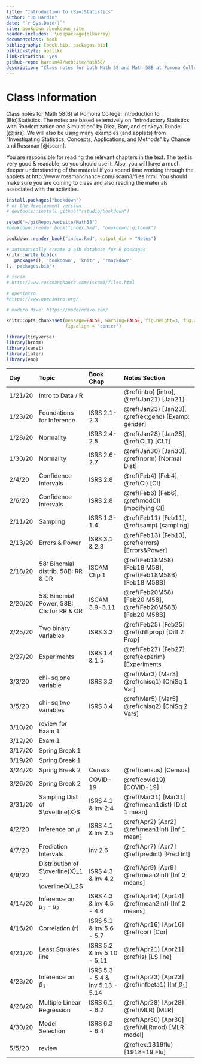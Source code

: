 ```yaml
--- 
title: "Introduction to (Bio)Statistics"
author: "Jo Hardin"
date: "`r Sys.Date()`"
site: bookdown::bookdown_site
header-includes:  \usepackage{blkarray}
documentclass: book
bibliography: [book.bib, packages.bib]
biblio-style: apalike
link-citations: yes
github-repo: hardin47/website/Math58/
description: "Class notes for both Math 58 and Math 58B at Pomona College: Introduction to Statistics and Introduction to Biostatistics.  The notes are based extensively Introductory Statistics with Randomization and Simulation by Diez, Barr, and Cetinkaya-Rundel."
---
```



# Class Information {-}

Class notes for Math 58(B) at Pomona College: Introduction to (Bio)Statistics.  The notes are based extensively on "Introductory Statistics with Randomization and Simulation" by Diez, Barr, and \c{C}etinkaya-Rundel [@isrs].  We will also be using many examples (and applets) from "Investigating Statistics, Concepts, Applications, and Methods" by Chance and Rossman [@iscam].


You are responsible for reading the relevant chapters in the text.  The text is very good & readable, so you should use it.  Also, you will have a much deeper understanding of the material if you spend time working through the applets at http://www.rossmanchance.com/iscam3/files.html.  You should make sure you are coming to class and also reading the materials associated with the activities. 

```r
install.packages("bookdown")
# or the development version
# devtools::install_github("rstudio/bookdown")

setwd("~/gitRepos/website/Math58")
#bookdown::render_book("index.Rmd", "bookdown::gitbook")

bookdown::render_book("index.Rmd", output_dir = "Notes")
```


```r
# automatically create a bib database for R packages
knitr::write_bib(c(
  .packages(), 'bookdown', 'knitr', 'rmarkdown'
), 'packages.bib')
```



```r
# iscam
# http://www.rossmanchance.com/iscam3/files.html

# openintro
#https://www.openintro.org/

# modern dive: https://moderndive.com/
```


```r
knitr::opts_chunk$set(message=FALSE, warning=FALSE, fig.height=3, fig.width=5, 
                      fig.align = "center")

library(tidyverse)
library(broom)
library(caret)
library(infer)
library(emo)
```

| Day    	| Topic     	|  Book Chap   	|   Notes Section |
|:-------	|:------------|:---------	|:--------------------	|
| 1/21/20 	| Intro to Data / R |  | \@ref(intro) [intro],  \@ref(Jan21) [Jan21]|
| 1/23/20	| Foundations for Inference | ISRS 2.1-2.3 |  \@ref(Jan23) [Jan23], \@ref(ex:gend)  [Examp: gender] |
| 1/28/20	| Normality | ISRS 2.4-2.5 |  \@ref(Jan28) [Jan28], \@ref(CLT)  [CLT] |
| 1/30/20	| Normality | ISRS 2.6-2.7 |  \@ref(Jan30) [Jan30], \@ref(norm)  [Normal Dist] |
| 2/4/20	| Confidence Intervals | ISRS 2.8 |  \@ref(Feb4) [Feb4], \@ref(CI)  [CI] |
| 2/6/20	| Confidence Intervals | ISRS 2.8 |  \@ref(Feb6) [Feb6], \@ref(modCI)  [modifying CI] 
| 2/11/20	| Sampling | ISRS 1.3-1.4 |  \@ref(Feb11) [Feb11], \@ref(samp)  [sampling] |
| 2/13/20	| Errors & Power | ISRS 3.1 & 2.3 |  \@ref(Feb13) [Feb13], \@ref(errors) [Errors&Power] |
| 2/18/20	| 58: Binomial distrib, 58B: RR & OR | ISCAM Chp 1 |  \@ref(Feb18M58) [Feb18 M58], \@ref(Feb18M58B) [Feb18 M58B] |
| 2/20/20	| 58: Binomial Power, 58B: CIs for RR & OR| ISCAM 3.9-3.11 |  \@ref(Feb20M58) [Feb20 M58], \@ref(Feb20M58B) [Feb20 M58B] |
| 2/25/20	| Two binary variables | ISRS 3.2 |  \@ref(Feb25) [Feb25] \@ref(diffprop) [Diff 2 Prop] |
| 2/27/20	| Experiments | ISRS 1.4 & 1.5 |  \@ref(Feb27) [Feb27] \@ref(experim) [Experiments|
| 3/3/20	| chi-sq one variable| ISRS 3.3 |  \@ref(Mar3) [Mar3] \@ref(chisq1) [ChiSq 1 Var] |
| 3/5/20	| chi-sq two variables| ISRS 3.4 |  \@ref(Mar5) [Mar5] \@ref(chisq2) [ChiSq 2 Vars] |
| 3/10/20	|review for Exam 1 |  |  |
| 3/12/20	| Exam 1 |   |  |
| 3/17/20	| Spring Break 1|  |   |
| 3/19/20	| Spring Break 1 |  |  |
| 3/24/20	| Spring Break 2 |  Census  | \@ref(census) [Census] |
| 3/26/20	| Spring Break 2 | COVID-19  | \@ref(covid19) [COVID-19] |
| 3/31/20	| Sampling Dist of $\overline{X}$| ISRS 4.1 & Inv 2.4 |  \@ref(Mar31) [Mar31] \@ref(mean1dist) [Dist 1 mean] |
| 4/2/20	| Inference on $\mu$| ISRS 4.1 & Inv 2.5|  \@ref(Apr2) [Apr2] \@ref(mean1inf) [Inf 1 mean] |
| 4/7/20	| Prediction Intervals | Inv 2.6 |  \@ref(Apr7) [Apr7] \@ref(predint) [Pred Int] |
| 4/9/20	| Distribution of $\overline{X}_1 - \overline{X}_2$| ISRS 4.3 & Inv 4.2|  \@ref(Apr9) [Apr9] \@ref(mean2inf) [Inf 2 means] |
| 4/14/20	|  Inference on $\mu_1 - \mu_2$| ISRS 4.3 & Inv 4.5 - 4.6 |  \@ref(Apr14) [Apr14] \@ref(mean2inf) [Inf 2 means]  |
| 4/16/20	| Correlation (r) | ISRS 5.1 & Inv 5.6 - 5.7 |  \@ref(Apr16) [Apr16] \@ref(cor) [Cor] |
| 4/21/20	| Least Squares line | ISRS 5.2 & Inv 5.10 - 5.11 |  \@ref(Apr21) [Apr21] \@ref(ls) [LS line] |
| 4/23/20	| Inference on $\beta_1$ | ISRS 5.3 - 5.4 & Inv 5.13 - 5.14 |  \@ref(Apr23) [Apr23] \@ref(infbeta1) [Inf $\beta_1$] |
| 4/28/20	| Multiple Linear Regression | ISRS 6.1 - 6.2 |  \@ref(Apr28) [Apr28] \@ref(MLR) [MLR] |
| 4/30/20	| Model Selection | ISRS 6.3 - 6.4 |  \@ref(Apr30) [Apr30] \@ref(MLRmod) [MLR model] |
| 5/5/20	|review |  |  \@ref(ex:1819flu) [1918-19 Flu]  |
